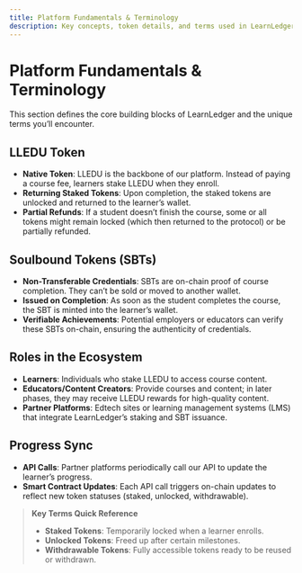 ```yaml
---
title: Platform Fundamentals & Terminology
description: Key concepts, token details, and terms used in LearnLedger
---
```


# Platform Fundamentals & Terminology

This section defines the core building blocks of LearnLedger and the unique terms you’ll encounter.

## LLEDU Token

- **Native Token**: LLEDU is the backbone of our platform. Instead of paying a course fee, learners stake LLEDU when they enroll.  
- **Returning Staked Tokens**: Upon completion, the staked tokens are unlocked and returned to the learner’s wallet.  
- **Partial Refunds**: If a student doesn’t finish the course, some or all tokens might remain locked (which then returned to the protocol) or be partially refunded.

## Soulbound Tokens (SBTs)

- **Non-Transferable Credentials**: SBTs are on-chain proof of course completion. They can’t be sold or moved to another wallet.  
- **Issued on Completion**: As soon as the student completes the course, the SBT is minted into the learner’s wallet.  
- **Verifiable Achievements**: Potential employers or educators can verify these SBTs on-chain, ensuring the authenticity of credentials.

## Roles in the Ecosystem

- **Learners**: Individuals who stake LLEDU to access course content.  
- **Educators/Content Creators**: Provide courses and content; in later phases, they may receive LLEDU rewards for high-quality content.  
- **Partner Platforms**: Edtech sites or learning management systems (LMS) that integrate LearnLedger’s staking and SBT issuance.  

## Progress Sync

- **API Calls**: Partner platforms periodically call our API to update the learner’s progress.  
- **Smart Contract Updates**: Each API call triggers on-chain updates to reflect new token statuses (staked, unlocked, withdrawable).

> **Key Terms Quick Reference**  
> - **Staked Tokens**: Temporarily locked when a learner enrolls.  
> - **Unlocked Tokens**: Freed up after certain milestones.  
> - **Withdrawable Tokens**: Fully accessible tokens ready to be reused or withdrawn.